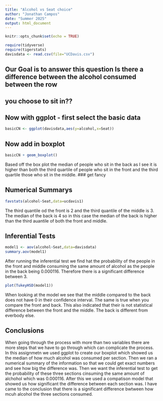 ```yaml
---
title: "Alcohol vs Seat choice"
author: "Jonathan Campos"
date: "Summer 2025"
output: html_document
---
```


```r
knitr::opts_chunk$set(echo = TRUE)
```

```r
require(tidyverse)
require(tigerstats)
davisdata <- read.csv(file="UCDavis.csv")
```
## Our Goal is to answer this question Is there a difference between the alcohol consumed between the row
## you choose to sit in??

## Now with ggplot - first select the basic data

```r
basicCN <- ggplot(davisdata,aes(y=alcohol,x=Seat))
```
## Now add in boxplot

```r
basicCN + geom_boxplot()
```
  
  Based off the box plot the median of people who sit in the back as I see it is higher than both the third quartile of people who sit in the front and the third quartile those who sit in the middle.
### get fancy  

## Numerical Summarys 

```r
favstats(alcohol~Seat,data=ucdavis1)
```

The third quantile od the front is 2 and the third quantile of the middle is 3. The median of the back is 4 so in this case the median of the back is higher than the third auantile of both the front and middle.

## Inferential Tests


```r
model1 <- aov(alcohol~Seat,data=davisdata)
summary.aov(model1)
```

After running the inferential test we find hat the probability of the people in the front and middle consuming the same amount of alcohol as the people in the back being 0.000116. Therefore there is a significant difference between 3.

```r
plot(TukeyHSD(model1))
```

When looking at the model we see that the middle compared to the back does not have 0 in their confidence interval. The same is true when you compare the front and back. This also indicated that their is not statistical difference between the front and the middle. The back is different from everbody else. 

## Conclusions

When going through the process with more than two variables there are more steps that we have to go through which can complicate the process. In this assignmetn we used ggplot to create our boxplot which showed us the median of how much alcohol was consumed per section. Then we ran a numerical summary of the information so that we could get exact numbers and see how big the difference was. Then we want the inferential test to get the probability of these three sections cinsuming the same amount of alchohol which was 0.000116. After this we used a compatison model that showed us how significant the difference between each section was. I have came to the conclusion that there is a significant difference bwtween how mcuh alcohol the three sections consumed.

